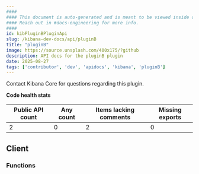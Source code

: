 ```yaml
---
####
#### This document is auto-generated and is meant to be viewed inside our experimental, new docs system.
#### Reach out in #docs-engineering for more info.
####
id: kibPluginBPluginApi
slug: /kibana-dev-docs/api/pluginB
title: "pluginB"
image: https://source.unsplash.com/400x175/?github
description: API docs for the pluginB plugin
date: 2025-08-27
tags: ['contributor', 'dev', 'apidocs', 'kibana', 'pluginB']
---
```




Contact Kibana Core for questions regarding this plugin.

**Code health stats**

| Public API count  | Any count | Items lacking comments | Missing exports |
|-------------------|-----------|------------------------|-----------------|
| 2 | 0 | 2 | 0 |

## Client

### Functions
<DocDefinitionList data={pluginBObj.client.functions}/>

